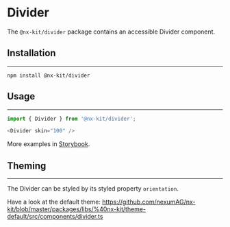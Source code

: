 
# Divider

The `@nx-kit/divider` package contains an accessible Divider component.

## Installation
---

```text
npm install @nx-kit/divider
```

## Usage
---

<Divider skin="100" />

```javascript
import { Divider } from '@nx-kit/divider';

<Divider skin="100" />
```

More examples in [Storybook](https://nexumag.github.io/nx-kit/?path=/story/nx-kit-divider--horizontal).

## Theming
---

The Divider can be styled by its styled property `orientation`.

Have a look at the default theme: https://github.com/nexumAG/nx-kit/blob/master/packages/libs/%40nx-kit/theme-default/src/components/divider.ts
